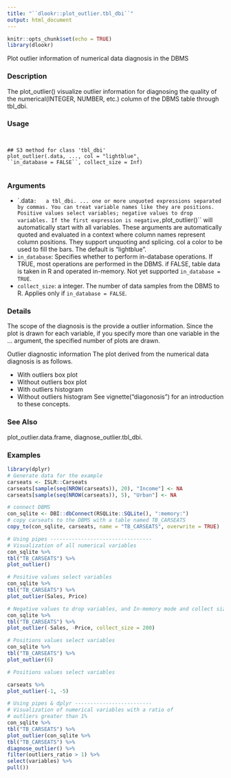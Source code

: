 ```yaml
---
title: "``dlookr::plot_outlier.tbl_dbi``"
output: html_document
---
```


```r
knitr::opts_chunk$set(echo = TRUE)
library(dlookr)
```


 Plot outlier information of numerical data diagnosis in the DBMS

### Description 

The plot_outlier() visualize outlier information for diagnosing the quality of the numerical(INTEGER,
NUMBER, etc.) column of the DBMS table through tbl_dbi.

### Usage 
<pre><code>

## S3 method for class 'tbl_dbi'
plot_outlier(.data, ..., col = "lightblue",
``in_database = FALSE``, collect_size = Inf)

</code></pre>
### Arguments
 
* `.data``:   a tbl_dbi.
... one or more unquoted expressions separated by commas. You can treat variable names like they are positions. Positive values select variables; negative values to drop variables. If the first expression is negative, ``plot_outlier()`` will automatically start with all variables. These arguments are automatically quoted and
evaluated in a context where column names represent column positions. They support unquoting and splicing.
col a color to be used to fill the bars. The default is "lightblue".
* ``in_database``: Specifies whether to perform in-database operations. If TRUE, most operations
are performed in the DBMS. if FALSE, table data is taken in R and operated in-memory. Not yet supported ``in_database = TRUE``.
* ``collect_size``: a integer. The number of data samples from the DBMS to R. Applies only if
``in_database = FALSE``.

### Details 

The scope of the diagnosis is the provide a outlier information. Since the plot is drawn for each
variable, if you specify more than one variable in the ... argument, the specified number of plots are
drawn.

Outlier diagnostic information
The plot derived from the numerical data diagnosis is as follows.

*  With outliers box plot
*  Without outliers box plot
*  With outliers histogram
*  Without outliers histogram
See vignette("diagonosis") for an introduction to these concepts.

### See Also
 
plot_outlier.data.frame, diagnose_outlier.tbl_dbi.

### Examples
```r

library(dplyr)
# Generate data for the example
carseats <- ISLR::Carseats
carseats[sample(seq(NROW(carseats)), 20), "Income"] <- NA
carseats[sample(seq(NROW(carseats)), 5), "Urban"] <- NA
```
```r
# connect DBMS
con_sqlite <- DBI::dbConnect(RSQLite::SQLite(), ":memory:")
# copy carseats to the DBMS with a table named TB_CARSEATS
copy_to(con_sqlite, carseats, name = "TB_CARSEATS", overwrite = TRUE)
```
```r
# Using pipes ---------------------------------
# Visualization of all numerical variables
con_sqlite %>%
tbl("TB_CARSEATS") %>%
plot_outlier()
```
```r
# Positive values select variables
con_sqlite %>%
tbl("TB_CARSEATS") %>%
plot_outlier(Sales, Price)
```
```r
# Negative values to drop variables, and In-memory mode and collect size is 200
con_sqlite %>%
tbl("TB_CARSEATS") %>%
plot_outlier(-Sales, -Price, collect_size = 200)
```
```r
# Positions values select variables
con_sqlite %>%
tbl("TB_CARSEATS") %>%
plot_outlier(6)
```
```r
# Positions values select variables

carseats %>%
plot_outlier(-1, -5)
```
```r
# Using pipes & dplyr -------------------------
# Visualization of numerical variables with a ratio of
# outliers greater than 1%
con_sqlite %>%
tbl("TB_CARSEATS") %>%
plot_outlier(con_sqlite %>%
tbl("TB_CARSEATS") %>%
diagnose_outlier() %>%
filter(outliers_ratio > 1) %>%
select(variables) %>%
pull())
```
